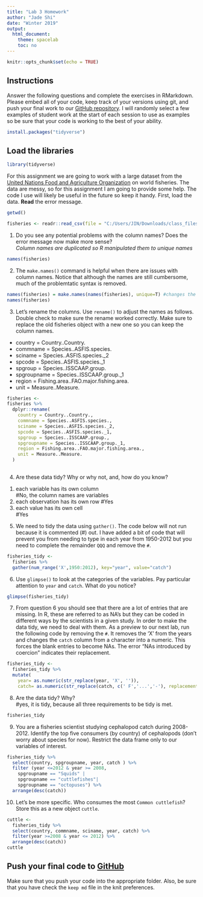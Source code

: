 ```yaml
---
title: "Lab 3 Homework"
author: "Jade Shi"
date: "Winter 2019"
output:
  html_document:
    theme: spacelab
    toc: no
---
```


```r
knitr::opts_chunk$set(echo = TRUE)
```

## Instructions
Answer the following questions and complete the exercises in RMarkdown. Please embed all of your code, keep track of your versions using git, and push your final work to our [GitHub repository](https://github.com/FRS417-DataScienceBiologists). I will randomly select a few examples of student work at the start of each session to use as examples so be sure that your code is working to the best of your ability.
```r
install.packages("tidyverse")
```

## Load the libraries
```r
library(tidyverse)
```

For this assignment we are going to work with a large dataset from the [United Nations Food and Agriculture Organization](http://www.fao.org/about/en/) on world fisheries. The data are messy, so for this assignment I am going to provide some help. The code I use will likely be useful in the future so keep it handy. First, load the data. **Read** the error message.  
```r
getwd()
```

```r
fisheries <- readr::read_csv(file = "C:/Users/JIN/Downloads/class_files-master/FAO_1950to2012_111914.csv") 
```

1. Do you see any potential problems with the column names? Does the error message now make more sense?  
*Column names are duplicated so R manipulated them to unique names*
```r
names(fisheries)
```


2. The `make.names()` command is helpful when there are issues with column names. Notice that although the names are still cumbersome, much of the problemtatic syntax is removed.
```r
names(fisheries) = make.names(names(fisheries), unique=T) #changes the column names
names(fisheries)
```

3. Let's rename the columns. Use `rename()` to adjust the names as follows. Double check to make sure the rename worked correctly. Make sure to replace the old fisheries object with a new one so you can keep the column names.

+ country     = Country..Country.  
+ commname    = Species..ASFIS.species.  
+ sciname     = Species..ASFIS.species._2  
+ spcode      = Species..ASFIS.species._1  
+ spgroup     = Species..ISSCAAP.group.  
+ spgroupname = Species..ISSCAAP.group._1  
+ region      = Fishing.area..FAO.major.fishing.area.  
+ unit        = Measure..Measure.  

```r
fisheries <-
fisheries %>% 
  dplyr::rename(
    country = Country..Country.,
    commname = Species..ASFIS.species.,
    sciname = Species..ASFIS.species._2,
    spcode = Species..ASFIS.species._1,
    spgroup = Species..ISSCAAP.group.,
    spgroupname = Species..ISSCAAP.group._1,
    region = Fishing.area..FAO.major.fishing.area.,
    unit = Measure..Measure.  
  )
  
```



4. Are these data tidy? Why or why not, and, how do you know?
(1) each variable has its own column  
#No, the column names are variables
(2) each observation has its own row
#Yes
(3) each value has its own cell  
#Yes


5. We need to tidy the data using `gather()`. The code below will not run because it is commented (#) out. I have added a bit of code that will prevent you from needing to type in each year from 1950-2012 but you need to complete the remainder `QQQ` and remove the `#`.
```r
fisheries_tidy <- 
  fisheries %>% 
  gather(num_range('X',1950:2012), key="year", value="catch")
```

6. Use `glimpse()` to look at the categories of the variables. Pay particular attention to `year` and `catch`. What do you notice?  
```r
glimpse(fisheries_tidy)
```




7. From question 6 you should see that there are a lot of entries that are missing. In R, these are referred to as NA's but they can be coded in different ways by the scientists in a given study. In order to make the data tidy, we need to deal with them. As a preview to our next lab, run the following code by removing the `#`. It removes the 'X' from the years and changes the `catch` column from a character into a numeric. This forces the blank entries to become NAs. The error "NAs introduced by coercion" indicates their replacement.
```r
fisheries_tidy <- 
  fisheries_tidy %>% 
  mutate(
    year= as.numeric(str_replace(year, 'X', '')), 
    catch= as.numeric(str_replace(catch, c(' F','...','-'), replacement = ''))    )
```

8. Are the data tidy? Why?  
#yes, it is tidy, because all three requirements to be tidy is met.
```r
fisheries_tidy
```


9. You are a fisheries scientist studying cephalopod catch during 2008-2012. Identify the top five consumers (by country) of cephalopods (don't worry about species for now). Restrict the data frame only to our variables of interest.
```r
fisheries_tidy %>% 
  select(country, spgroupname, year, catch ) %>% 
  filter (year <=2012 & year >= 2008,
    spgroupname == "Squids" |
    spgroupname == "cuttlefishes"|
    spgroupname == "octopuses") %>% 
  arrange(desc(catch))
```


10. Let's be more specific. Who consumes the most `Common cuttlefish`? Store this as a new object `cuttle`.
```r
cuttle <-
  fisheries_tidy %>% 
  select(country, commname, sciname, year, catch) %>% 
  filter(year >=2008 & year <= 2012) %>% 
  arrange(desc(catch))
cuttle
```


## Push your final code to [GitHub](https://github.com/FRS417-DataScienceBiologists)
Make sure that you push your code into the appropriate folder. Also, be sure that you have check the `keep md` file in the knit preferences.
